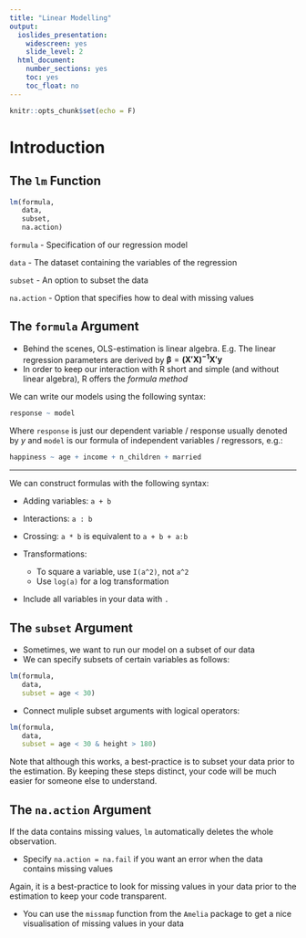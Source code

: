 ```yaml
---
title: "Linear Modelling"
output:
  ioslides_presentation:
    widescreen: yes
    slide_level: 2
  html_document:
    number_sections: yes
    toc: yes
    toc_float: no
---
```


```r
knitr::opts_chunk$set(echo = F)
```

# Introduction

## The `lm` Function

```r
lm(formula,
   data,
   subset,
   na.action)
```

`formula` - Specification of our regression model

`data` - The dataset containing the variables of the regression

`subset` - An option to subset the data 

`na.action` - Option that specifies how to deal with missing values

The `formula` Argument
---

- Behind the scenes, OLS-estimation is linear algebra. E.g. The linear regression parameters are derived by $\boldsymbol{\beta} = \boldsymbol{(X'X)^{-1}X'y}$ 
- In order to keep our interaction with R short and simple (and without linear algebra), R offers the *formula method*

We can write our models using the following syntax:

```r
response ~ model
```

Where `response` is just our dependent variable / response  usually denoted by $y$ and `model` is our formula of independent variables / regressors, e.g.:

```r
happiness ~ age + income + n_children + married
```

---

We can construct formulas with the following syntax:


- Adding variables: `a + b`

- Interactions: `a : b`

- Crossing: `a * b ` is equivalent to `a + b + a:b`

- Transformations:
    - To square a variable, use `I(a^2)`, not `a^2`
    - Use `log(a)` for a log transformation
    
- Include all variables in your data with `.`



The `subset` Argument
---

- Sometimes, we want to run our model on a subset of our data
- We can specify subsets of certain variables as follows:

```r
lm(formula,
   data,
   subset = age < 30)
```

- Connect muliple subset arguments with logical operators:

```r
lm(formula,
   data,
   subset = age < 30 & height > 180)
```

Note that although this works, a best-practice is to subset your data prior to the estimation. By keeping these steps distinct, your code will be much easier for someone else to understand.

The `na.action` Argument
---

If the data contains missing values, `lm` automatically deletes the whole observation.

- Specify `na.action = na.fail` if you want an error when the data contains missing values

Again, it is a best-practice to look for missing values in your data prior to the estimation to keep your code transparent.

- You can use the `missmap` function from the `Amelia` package to get a nice visualisation of missing values in your data



